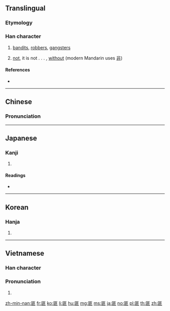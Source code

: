 ==Translingual==

===Etymology===
{{Han etym}}

===Han character===
{{Han char|rn=22|rad=匚|as=08|sn=10|four=71711|canj=SLMY|ids=⿷匚非}}

# [[bandit]]s, [[robber]]s, [[gangster]]s
# {{lb|mul|archaic}} [[not]], it is not . . . , [[without]] (modern Mandarin uses [[非]])

====References====
* {{Han ref|kx=0153.450|dkj=02629|dj=0346.060|hdz=10087.010|uh=532A|ud=21290|bh=ADEA|bd=44522}}

----

==Chinese==
{{zh-forms}}

===Pronunciation===
{{zh-pron
|m=fěi
|c=fei2
|mn=húi
|mc=y
|oc=y
|ma=
|cat=n
}}

----

==Japanese==

===Kanji===
{{ja-kanji|grade=|rs=匚08}}

# {{defn|lang=ja|sort=匚08}}

====Readings====
* {{ja-readings|on=[[ひ]] (hi)|kun=[[はこ]] (hako), [[かたみ]] (katami), [[あらず]] (arazu)}}

----

==Korean==

===Hanja===
{{ko-hanja|hangeul=[[비]], [[분]]|rv=bi, bun|mr=pi, pun}}

# {{defn|lang=ko|sort=匚08}}

----

==Vietnamese==

===Han character===
{{vi-hantu|phỉ|=匚08}}

===Pronunciation===
{{vi-readings|rs=匚08|hanviet=phỉ}}

# {{defn|vi|sort=匚08}}

[[zh-min-nan:匪]]
[[fr:匪]]
[[ko:匪]]
[[li:匪]]
[[hu:匪]]
[[mg:匪]]
[[ms:匪]]
[[ja:匪]]
[[no:匪]]
[[pl:匪]]
[[th:匪]]
[[zh:匪]]